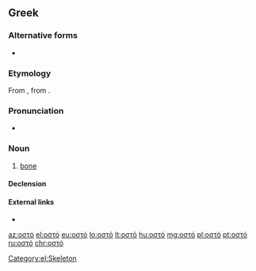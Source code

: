 ==Greek==

===Alternative forms===
* {{katharevousa}} {{l|el|οστούν|g=n}}

===Etymology===
From {{etyl|grc|el}} {{m|grc|ὀστέον}}, from {{etyl|ine-pro|el}} {{m|ine-pro|*h₃esth₁|*h₃estH-, *h₃ost-}}.

===Pronunciation===
* {{IPA|[o̞ˈsto̞]|lang=el}}

===Noun===
{{el-noun|n|οστά}}

# {{lb|el|anatomy}} [[bone]] {{qualifier|part of skeleton}}

====Declension====
{{el-nN-ο-α-1|οστ}}

====External links====
* {{pedialite|lang=el}}

[[Category:el:Skeleton]]

[[az:οστό]]
[[el:οστό]]
[[eu:οστό]]
[[lo:οστό]]
[[lt:οστό]]
[[hu:οστό]]
[[mg:οστό]]
[[pl:οστό]]
[[pt:οστό]]
[[ru:οστό]]
[[chr:οστό]]